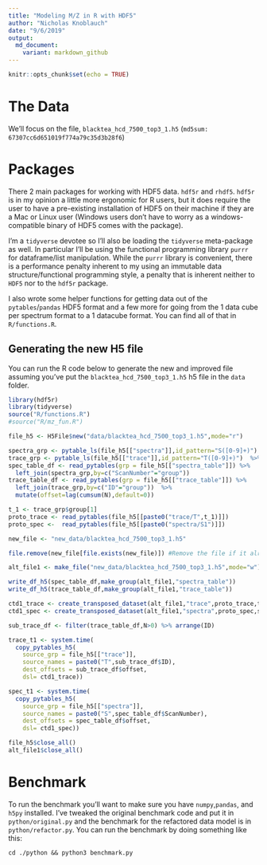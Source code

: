 ```yaml
---
title: "Modeling M/Z in R with HDF5"
author: "Nicholas Knoblauch"
date: "9/6/2019"
output: 
  md_document:
    variant: markdown_github
---
```


```r
knitr::opts_chunk$set(echo = TRUE)

```

# The Data

We'll focus on the file, `blacktea_hcd_7500_top3_1.h5` (`md5sum: 67307cc6d651019f774a79c35d3b28f6`) 

# Packages

There 2 main packages for working with HDF5 data.  `hdf5r` and `rhdf5`.  `hdf5r` is in my opinion a little more ergonomic for R users, but it does require the user to have a pre-existing installation of HDF5 on their machine if they are a Mac or Linux user (Windows users don't have to worry as a windows-compatible binary of HDF5 comes with the package).

I'm a `tidyverse` devotee so I'll also be loading the `tidyverse` meta-package as well.  In particular I'll be using the functional programming library `purrr` for dataframe/list manipulation.  While the `purrr` library is convenient, there is a performance penalty inherent to my using an immutable data structure/functional programming style, a penalty that is inherent neither to `HDF5` nor to the `hdf5r` package.

I also wrote some helper functions for getting data out of the `pytables`/`pandas` HDF5 format and a few more for going from the 1 data cube per spectrum format to a 1 datacube format.  You can find all of that in `R/functions.R`.


## Generating the new H5 file

You can run the R code below to generate the new and improved file assuming you've put the `blacktea_hcd_7500_top3_1.h5` h5 file in the `data` folder.

```r

library(hdf5r)
library(tidyverse)
source("R/functions.R")
#source("R/mz_fun.R")

file_h5 <- H5File$new("data/blacktea_hcd_7500_top3_1.h5",mode="r")

spectra_grp <- pytable_ls(file_h5[["spectra"]],id_pattern="S([0-9]+)")
trace_grp <- pytable_ls(file_h5[["trace"]],id_pattern="T([0-9]+)")  %>% select(-N)
spec_table_df <- read_pytables(grp = file_h5[["spectra_table"]]) %>%
  left_join(spectra_grp,by=c("ScanNumber"="group"))
trace_table_df <- read_pytables(grp = file_h5[["trace_table"]]) %>%
  left_join(trace_grp,by=c("ID"="group"))  %>%
  mutate(offset=lag(cumsum(N),default=0))

t_1 <- trace_grp$group[1]
proto_trace <- read_pytables(file_h5[[paste0("trace/T",t_1)]])
proto_spec <-  read_pytables(file_h5[[paste0("spectra/S1")]])

```


```r

new_file <- "new_data/blacktea_hcd_7500_top3_1.h5"

file.remove(new_file[file.exists(new_file)]) #Remove the file if it already exists

alt_file1 <- make_file("new_data/blacktea_hcd_7500_top3_1.h5",mode="w")

write_df_h5(spec_table_df,make_group(alt_file1,"spectra_table"))
write_df_h5(trace_table_df,make_group(alt_file1,"trace_table"))

ctd1_trace <- create_transposed_dataset(alt_file1,"trace",proto_trace,trace_table_df)
ctd1_spec <- create_transposed_dataset(alt_file1,"spectra",proto_spec,spec_table_df)

sub_trace_df <- filter(trace_table_df,N>0) %>% arrange(ID)

trace_t1 <- system.time(
  copy_pytables_h5(
    source_grp = file_h5[["trace"]],
    source_names = paste0("T",sub_trace_df$ID),
    dest_offsets = sub_trace_df$offset,
    dsl= ctd1_trace))

spec_t1 <- system.time(
  copy_pytables_h5(
    source_grp = file_h5[["spectra"]],
    source_names = paste0("S",spec_table_df$ScanNumber),
    dest_offsets = spec_table_df$offset,
    dsl= ctd1_spec))

file_h5$close_all()
alt_file1$close_all()

```

# Benchmark

To run the benchmark you'll want to make sure you have `numpy`,`pandas`, and `h5py` installed. I've tweaked the original benchmark code and put it in `python/original.py` and the benchmark for the refactored data model is in `python/refactor.py`. You can run the benchmark by doing something like this:

```shell
cd ./python && python3 benchmark.py
```
